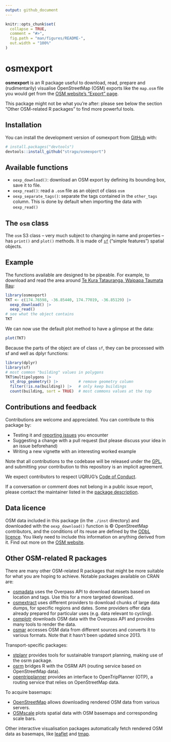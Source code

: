```yaml
---
output: github_document
---
```


<!-- README.md is generated from README.Rmd. Please edit that file -->

```r
knitr::opts_chunk$set(
  collapse = TRUE,
  comment = "#>",
  fig.path = "man/figures/README-",
  out.width = "100%"
)
```

# osmexport

<!-- badges: start -->
<!-- badges: end -->

**osmexport** is an R package useful to download, read, prepare and (rudimentarily) visualise OpenStreetMap (OSM) exports like the `map.osm` file you would get from the [OSM website's "Export" page](https://www.openstreetmap.org/export).

This package might not be what you're after: please see below the section "Other OSM-related R packages" to find more powerful tools.

## Installation

You can install the development version of osmexport from [GitHub](https://github.com/) with:

``` r
# install.packages("devtools")
devtools::install_github("stragu/osmexport")
```

## Available functions

* `oexp_download()`: download an OSM export by defining its bounding box, save it to file.
* `oexp_read()`: read a `.osm` file as an object of class `osm`
* `oexp_separate_tags()`: separate the tags contained in the `other_tags` column. This is done by default when importing the data with `oexp_read()`

## The `osm` class

The `osm` S3 class – very much subject to changing in name and properties – has `print()` and `plot()` methods. It is made of [`sf`](https://r-spatial.github.io/sf/) ("simple features") spatial objects.

## Example

The functions available are designed to be pipeable. For example, to download and read the area around [Te Kura Tatauranga, Waipapa Taumata Rau](https://www.auckland.ac.nz/en/science/about-the-faculty/department-of-statistics.html):

```r
library(osmexport)
TKT <- c(174.76598, -36.85440, 174.77019, -36.85129) |>
  oexp_download() |>
  oexp_read()
# see what the object contains
TKT
```

We can now use the default plot method to have a glimpse at the data:

```r
plot(TKT)
```

Because the parts of the object are of class `sf`, they can be processed with sf and well as dplyr functions:

```r
library(dplyr)
library(sf)
# most common "building" values in polygons
TKT$multipolygons |>
  st_drop_geometry() |>         # remove geometry column
  filter(!is.na(building)) |>   # only keep buildings
  count(building, sort = TRUE)  # most commons values at the top
```

## Contributions and feedback

Contributions are welcome and appreciated. You can contribute to this package by:

* Testing it and [reporting issues](https://github.com/stragu/osmexport/issues) you encounter
* Suggesting a change with a pull request (but please discuss your idea in an issue beforehand)
* Writing a new vignette with an interesting worked example

Note that all contributions to the codebase will be released under the [GPL](LICENSE.md), and submitting your contribution to this repository is an implicit agreement.

We expect contributors to respect UQRUG's [Code of Conduct](https://gitlab.com/stragu/uqrug/blob/master/Code_of_Conduct.md).

If a conversation or comment does not belong in a public issue report, please contact the maintainer listed in the [package description](DESCRIPTION).

## Data licence

OSM data included in this package (in the `./inst` directory) and downloaded with the `oexp_download()` function is © OpenStreetMap contributors, and the conditions of its reuse are defined by the [ODbL licence](https://opendatacommons.org/licenses/odbl/). You likely need to include this information on anything derived from it. Find out more on the [OSM website](https://www.openstreetmap.org/copyright).

## Other OSM-related R packages

There are many other OSM-related R packages that might be more suitable for what you are hoping to achieve. Notable packages available on CRAN are:

* [osmadata](https://cran.r-project.org/web/packages/osmdata) uses the Overpass API to download datasets based on location and tags. Use this for a more targeted download.
* [osmextract](https://cran.r-project.org/web/packages/osmextract) uses different providers to download chunks of large data dumps, for specific regions and dates. Some providers offer data already prepared for particular uses (e.g. data relevant to cycling).
* [osmplotr](https://cran.r-project.org/web/packages/osmplotr) downloads OSM data with the Overpass API and provides many tools to render the data.
* [osmar](https://cran.r-project.org/web/packages/osmar/index.html) accesses OSM data from different sources and converts it to various formats. Note that it hasn't been updated since 2013.

Transport-specific packages:

* [stplanr](https://cran.r-project.org/web/packages/stplanr) provides tools for sustainable transport planning, making use of the osrm package.
* [osrm](https://cran.r-project.org/web/packages/osrm) bridges R with the OSRM API (routing service based on OpenStreetMap data).
* [opentripplanner](https://docs.ropensci.org/opentripplanner/) provides an interface to OpenTripPlanner (OTP), a routing service that relies on OpenStreetMap data.

To acquire basemaps:

* [OpenStreetMap](https://cran.r-project.org/web/packages/OpenStreetMap) allows downloading rendered OSM data from various servers.
* [OSMscale](https://cran.r-project.org/web/packages/osmplotr) plots spatial data with OSM basemaps and corresponding scale bars.

Other interactive visualisation packages automatically fetch rendered OSM data as basemaps, like [leaflet](https://rstudio.github.io/leaflet/) and [tmap](https://r-tmap.github.io/tmap/).
